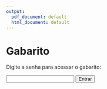 ```yaml
---
output:
  pdf_document: default
  html_document: default
---
```


# Gabarito {.unnumbered}

<div id="conteudo-secreto" style="display:none;">
---

## Exercício 1{-}

<strong>Objetivo Principal:</strong>

Modelar a operação de um sistema de dois reservatórios hidrelétricos ao longo de 6 períodos (1 ano) para maximizar a receita anual proveniente da venda de eletricidade.

<strong>Elementos-Chave do Modelo:</strong>

<ul>
<li><b>Recursos Hídricos:</b></li>

Dois reservatórios com capacidades distintas:<br>
<ul>
<li>Reservatório 1: 3.500 quilo-acre-pés (capacidade)</li>
<li>Reservatório 2: 5.500 quilo-acre-pés (capacidade)</li>

Estoques iniciais/finais fixos:
<li>Início: R1 = 1.800 / R2 = 2.500 quilo-acre-pés</li>
<li>Final: Mesmos valores devem ser mantidos.</li>
</ul>
<br>
<li><b>Restrições Operacionais:</b></li>

Liberações mínimas por período para fins não energéticos (irrigação, navegação, etc.), fornecidas por tabela.<br>
Entradas de água por período (dados tabelados).<br>
Limite de armazenamento: Água excedente à capacidade é perdida (vertedouro).

<li><b>Geração de Energia:</b></li>

Cada quilo-acre-pé liberado gera energia fixa:<br>
R1: 310 kWh<br>
R2: 420 kWh<br>

<li><b>Mercado de Venda:</b></li>

Classe I: Compra anual com percentuais obrigatórios de entrega por período (10%, 12%, 15%, 32%, 21%, 10%).<br>
Preço: R$ 10,00 / 1.000 kWh.<br>
<strong>Classe II:</strong> Compra período a período (sem restrições).<br>
Preço: R$ 5,00 / 1.000 kWh.
</ul>
<br>
<strong>Variáveis</strong>

X<sub>ij</sub>: perda de água do reservatório i(i=1,2)no período j (j=1,2,…,6)<br>
S<sub>ij</sub>: saída de água do reservatório i (i=1,2)no período j (j=1,2,…,6)<br>
A<sub>ij</sub>: água disponível para produção no reservatório i (i=1,2) no período j (j=1,2,…,6)<br>
V<sub>cj</sub>: energia vendida para cliente classe c (c=1,2)  no período j (j=1,2,…,6)<br>
P<sub>ij</sub>: energia produzida no reservatório i (i=1,2)no período j (1,2,…,6)<br>
T<sub>j</sub>: total de energia produzida no período j (j=1,2,…,6)<br>
CI: total de venda para o cliente de classe I<br>
E<sub>ij</sub>: estoque do reservatório i(i=1,2)no período j (0,1,2,…,6)<br>

<strong>Função Objetivo</strong>

Maximizar o valor obtido pela venda para clientes de classe 1 e 2 em todos os periodos<br>
```{=tex}
\begin{equation}
  Max \quad 10\sum_{j} V_{1j} + 5\sum_{j} V_{2j}
\end{equation}
```
<strong>Restrições</strong>

<ul>
<li><b>Quantidade mínima liberada pelos reservatórios durante os períodos</b></li><br>

```{=tex}
\begin{equation}
A_{1j} ≥ 200 \qquad \forall j \\
A_{21} ≥ 304 \\
A_{22} ≥ 578 \\
A_{23} ≥ 995 \\
A_{24} ≥ 1495 \\
A_{25} ≥ 558 \\
A_{26} ≥ 392 
\end{equation}
```

<li><b>Produção de energia por reservatótio</b></li>
<li><b>Total de energia produzida por período e total vendido por clinete</b></li>
<li><b>Limite do estoque de água dentro de cada um dos reservatórios</b></li>
<li><b>Contagem do total de venda para cliente de classe I</b></li>
<li><b>Saída total de água</b></li>
<li><b>Contagem de estoque (balanço hídrico)</b></li>
<br>

<details>
<summary>Resultados Obtidos pelo <em>gusek</em></summary>
<br>
obj = 42071,45<br>
<br>
<div style="display: flex; gap:120px">
<p>V<sub>11</sub> = 409,50<br>
V<sub>12</sub> = 491,40<br>
V<sub>13</sub> = 614,25<br>
V<sub>14</sub> = 1310,4<br>
V<sub>15</sub> = 859,95<br>
V<sub>16</sub> = 409,50<br>
V<sub>21</sub> = 224,29<br>
V<sub>22</sub> = 0<br>
V<sub>23</sub> = 0<br>
V<sub>24</sub> = 0<br>
V<sub>25</sub> = 0<br>
V<sub>26</sub> = 0<br></p>
<p>P<sub>11</sub> = 243770<br>
P<sub>12</sub> = 62000<br>
P<sub>13</sub> = 97230<br>
P<sub>14</sub> = 507470<br>
P<sub>15</sub> = 62000<br>
P<sub>16</sub> = 62000<br>
P<sub>21</sub> = 390020<br>
P<sub>22</sub> = 429400<br>
P<sub>23</sub> = 517020<br>
P<sub>24</sub> = 802930<br>
P<sub>25</sub> = 797950<br>
P<sub>26</sub> = 347500<br></p>
</div>
</details>
</ul>
---

## Exercício 2{-}

<strong>Objetivo Principal:</strong>

Produzir 1 milhão de toneladas de coque metalúrgico com o menor custo possível


<strong>Desafios</strong>

Os principais desafios são:<br>
<ul>
<li>Diferença na qualidade e rendimento dos carvões;</li>
<li>Capacidade limitada das plantas;</li>
<li>Restrições contratuais e operacionais (ex: algumas plantas não aceuitam certos carvões);</li>
<li>Necessidade de balancear a produção de subprodutos e i uso de gás.</li>
</ul>

<strong>Variáveis</strong>

<ul>
<li>Quantidade de carvão de cada fonte em cada planta (Ex: E1, R1, S1, L1, etc.);</li>
<li>Gases comprados e vendidos (GAF, GCC, GCV, GCU);</li>
<li>Quantidade de coque e resíduo gerado (RDC).</li>
</ul>

<strong>Função Objetivo</strong>

Minimizar os custos totais com compra de carvão, gás e maximizar receitas com venda de resíduos e gás excedente.<br>
```{=tex}
\begin{equation}
  min Z = 80,39 * (E1 + E2 + E3) + 80,90 * (R1 + R2) + 83,93 * R3 + 80,14 * (S1 + S2 + S3) + 68,70 * (L1 + L2 + L3) + 8 * GAF + 11 * GCC - 98 * RDC - 11 * GCV 
\end{equation}
```
<strong>Restrições</strong>

<ul>
<li><b>Capacidade das plantas</b></li><br>

```{=tex}
\begin{equation}
E1 + R1 + S1 + L1 <= 900000;\\
E2 + R2 + S2 + L2 <= 700000;\\
E3 + R3 + S3 + L3 <= 300000;
\end{equation}
```

<li><b>Restrição de uso de carvão por planta</b></li>

```{=tex}
\begin{equation}
S1 + S2 + E3 + L3 = 0;\\
0.7 * L1 - 0.3 * E1 - 0.3 * R1 - 0.3 * S1 <= 0;\\
0.65 * L2 - 0.35 * E2 - 0.35 * R2 - 0.35 * S2 <= 0;\\
0.6 * S3 - 0.4 * E3 - 0.4 * R3 - 0.4 * L3 <= 0;
\end{equation}
```

<strong>Restrições de Produção</strong>

<li><b>Geração e uso do gás</b></li>

```{=tex}
\begin{equation}
GCP - GCU - GCV = 0;\\
1.08 * (E1 + E2 + E3) + 1.10 * (R1 + R2 + R3) + 1.25 * (S1 + S2 + S3) + 1.45 * (L1 + L2 + L3) - GCP = 0;
\end{equation}
```

<li><b>Produção mínima de coque metalúrgico</b></li>

```{=tex}
\begin{equation}
0.792 * E1 + 0.728 * R1 + 0.666 * S1 + 0.612 * L1 + 0.8096 * E2 + 0.736 * R2 + 0.6808 * S2 + 0.6408 * L2 + 0.8184 * E3 + 0.744 * R3 + 0.6882 * S3 + 0.648 * L3 >= 1000000;
\end{equation}
```

<li><b>Proporção de resíduos</b></li>

```{=tex}
\begin{equation}
0.088 * E1 + 0.072 * R1 + 0.074 * S1 + 0.108 * L1 + 0.0704 * E2 + 0.064 * R2 + 0.0592 * S2 + 0.0792 * L2 + 0.0616 * E3 + 0.056 * R3 + 0.0518 * S3 + 0.072 * L3 - RDC = 0;
\end{equation}
```

<strong>Equilíbrio de subprodutos</strong>

<li><b>Gás necessário para processamento do carvão</b></li>

```{=tex}
\begin{equation}
0.611 * (E1 + E2 + E3 + R1 + R2 + R3 + S1 + S2 + S3 + L1 + L2 + L3) - GCU - GCC - 0.927 * GAF = 0;
\end{equation}
```
<br>
</ul>
<details>
<summary>Resultados Obtidos pelo <em>gusek</em></summary>
<br>
E1 = 630000\\
R1 = 0\\
S1 = 0\\
L1 = 270000\\
E2 = 290825 \\
R2 = 0\\
E1 = 630000\\
R1 = 0\\
S1 = 0\\
L1 = 270000\\
E2 = 290825 \\
R2 = 0\\
GAF = 888107\\ 
GCC = 0 \\
GCP = 1613060 GCU = 0 \\
GCV = 1613060 RDC = 117477\\

Plantas utilizadas: 1 e 2 (planta 3 não foi usada)

Fontes utilizadas: EUA e Lorena

Gás produzido foi todo vendido (estratégia mais lucrativa)

Resíduo total gerado: 117.477 toneladas.

A otimização ignorou Ruhr e Saar, pois não eram vantajosos.

Planta 3 não foi usada por ser menos eficiente ou mais cara.

Estratégia favoreceu a venda do gás ao invés do uso interno, maximizando lucros.

Custo do GAF/Kth = 8/0,927 = $8,63

Preço de venda GC/Kth = $11

Lucro: $2,37
</details>
---

</div>

<div id="senha-div">
  <p>Digite a senha para acessar o gabarito:</p>
  <input type="password" id="senha-input" />
  <button onclick="verificarSenha()">Entrar</button>
  <br>
  <p id="mensagem"></p>
</div>

<script src="./_book/senha.js"></script>
